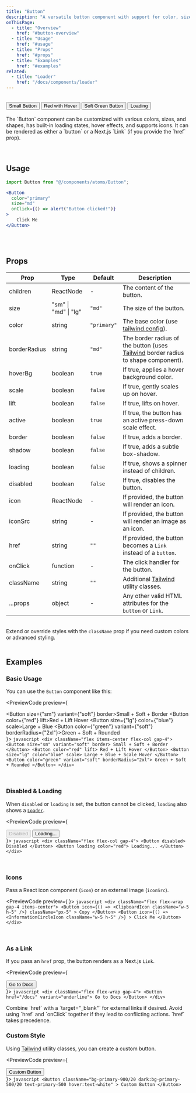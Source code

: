 ```yaml
---
title: "Button"
description: "A versatile button component with support for color, size, shape, etc."
onThisPage:
  - title: "Overview"
    href: "#button-overview"
  - title: "Usage"
    href: "#usage"
  - title: "Props"
    href: "#props"
  - title: "Examples"
    href: "#examples"
related:
  - title: "Loader"
    href: "/docs/components/loader"
---
```


<div id="button-overview" />

<br/>

<div className="flex items-center justify-center">
    <div className="flex items-center flex-col gap-4 mb-8 w-52">
        <Button size={"sm"}>Small Button</Button>
        <Button color={"red"} lift>Red with Hover</Button>
        <Button color={"green"} variant={"soft"} scale>Soft Green Button</Button>
        <Button loading>Loading</Button>
    </div>
</div>


<br/>

<div>
    The `Button` component can be customized with various colors, sizes, and shapes, has built-in loading states, hover effects,
    and supports icons. It can be rendered as either a `button` or a Next.js `Link` (if you provide the `href` prop).
</div>

<br/>
<br/>
<Divider />
<div id="usage" />

## Usage

```jsx
import Button from "@/components/atoms/Button";

<Button
  color="primary"
  size="md"
  onClick={() => alert("Button clicked!")}
>
    Click Me
</Button>
```

<br/>
<br/>
<Divider />
<div id="props" />

## Props

| **Prop**     | **Type**             | **Default** | **Description**                                                                                                                 |
|--------------|----------------------|-------------|---------------------------------------------------------------------------------------------------------------------------------|
| children     | ReactNode            | -           | The content of the button.                                                                                                      |
| size         | "sm" \| "md" \| "lg" | `"md"`      | The size of the button.                                                                                                         |
| color        | string               | `"primary"` | The base color (use [tailwind.config](/docs/tutorials/config)).                                                                 |
| borderRadius | string               | `"md"`      | The border radius of the button (uses [Tailwind](https://tailwindcss.com/docs/border-radius) border radius to shape component). |
| hoverBg      | boolean              | `true`      | If true, applies a hover background color.                                                                                      |
| scale        | boolean              | `false`     | If true, gently scales up on hover.                                                                                             |
| lift         | boolean              | `false`     | If true, lifts on hover.                                                                                                        |
| active       | boolean              | `true`      | If true, the button has an active press-down scale effect.                                                                      |
| border       | boolean              | `false`     | If true, adds a border.                                                                                                         |
| shadow       | boolean              | `false`     | If true, adds a subtle box-shadow.                                                                                              |
| loading      | boolean              | `false`     | If true, shows a spinner instead of children.                                                                                   |
| disabled     | boolean              | `false`     | If true, disables the button.                                                                                                   |
| icon         | ReactNode            | -           | If provided, the button will render an icon.                                                                                    |
| iconSrc      | string               | -           | If provided, the button will render an image as an icon.                                                                        |
| href         | string               | `""`        | If provided, the button becomes a `Link` instead of a `button`.                                                                 |
| onClick      | function             | -           | The click handler for the button.                                                                                               |
| className    | string               | `""`        | Additional [Tailwind](https://tailwindcss.com) utility classes.                                                                 |
| ...props     | object               | -           | Any other valid HTML attributes for the `button` or `Link`.                                                                     |

<br/>
<Info>
    Extend or override styles with the <code>className</code> prop if you need custom colors or advanced styling.
</Info>

<br/>
<Divider />
<br/>

<div id="examples" />

## Examples

### Basic Usage
You can use the `Button` component like this:

<PreviewCode preview={
    <div className="flex items-center flex-col gap-4">
        <Button size={"sm"} variant={"soft"} border>Small + Soft + Border</Button>
        <Button color={"red"} lift>Red + Lift Hover</Button>
        <Button size={"lg"} color={"blue"} scale>Large + Blue</Button>
        <Button color={"green"} variant={"soft"} borderRadius={"2xl"}>Green + Soft + Rounded</Button>
    </div>
}>
    ```javascript
    <div className="flex items-center flex-col gap-4">
        <Button size="sm" variant="soft" border>
            Small + Soft + Border
        </Button>
        <Button color="red" lift>
            Red + Lift Hover
        </Button>
        <Button size="lg" color="blue" scale>
            Large + Blue + Scale Hover
        </Button>
        <Button color="green" variant="soft" borderRadius="2xl">
            Green + Soft + Rounded
        </Button>
    </div>
    ```
</PreviewCode>

<br />

### Disabled & Loading
When `disabled` or `loading` is set, the button cannot be clicked, `loading` also shows a [`Loader`](/docs/components/loader).

<PreviewCode preview={
    <div className="flex flex-col gap-4">
        <Button disabled>Disabled</Button>
        <Button loading color="red">
            Loading...
        </Button>
    </div>
}>
    ```javascript
    <div className="flex flex-col gap-4">
        <Button disabled>
            Disabled
        </Button>
        <Button loading color="red">
            Loading...
        </Button>
    </div>
    ```
</PreviewCode>

<br />

### Icons
Pass a React icon component (`icon`) or an external image (`iconSrc`).

<PreviewCode preview={
    <ButtonIconDemo />
}>
    ```javascript
    <div className="flex flex-wrap gap-4 items-center">
        <Button
            icon={() => <ClipboardIcon className="w-5 h-5" />}
            className="px-5"
        >
            Copy
        </Button>
        <Button
            icon={() => <InformationCircleIcon className="w-5 h-5" />}
        >
            Click Me
        </Button>
    </div>
    ```
</PreviewCode>

<br />

### As a Link
If you pass an `href` prop, the button renders as a Next.js `Link`.

<PreviewCode preview={
    <div className="flex flex-wrap gap-4">
        <Button href="/docs" variant="underline">
            Go to Docs
        </Button>
    </div>
}>
    ```javascript
    <div className="flex flex-wrap gap-4">
        <Button href="/docs" variant="underline">
            Go to Docs
        </Button>
    </div>
    ```
</PreviewCode>

<Tip>
    Combine `href` with a `target="_blank"` for external links if desired.
</Tip>

<Caution>
    Avoid using `href` and `onClick` together if they lead to conflicting actions. `href` takes precedence.
</Caution>

<br />

### Custom Style
Using [Tailwind](https://tailwindcss.com) utility classes, you can create a custom button.

<PreviewCode preview={
    <div className="flex w-full px-2">
        <Button
            className="bg-primary-900/20 dark:bg-primary-500/20 text-primary-500 hover:text-white"
        >
            Custom Button
        </Button>
    </div>
}>
    ```javascript
    <Button
        className="bg-primary-900/20 dark:bg-primary-500/20 text-primary-500 hover:text-white"
    >
        Custom Button
    </Button>
    ```
</PreviewCode>

<br/>
<br/>
<br/>